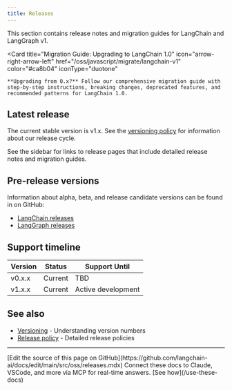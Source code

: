 ```yaml
---
title: Releases
---
```




<StableCalloutJS />


This section contains release notes and migration guides for LangChain and LangGraph v1.

<Card
    title="Migration Guide: Upgrading to LangChain 1.0"
    icon="arrow-right-arrow-left"
    href="/oss/javascript/migrate/langchain-v1"
    color="#ca8b04"
    iconType="duotone"
>
    **Upgrading from 0.x?** Follow our comprehensive migration guide with step-by-step instructions, breaking changes, deprecated features, and recommended patterns for LangChain 1.0.
</Card>

## Latest release

The current stable version is v1.x. See the [versioning policy](/oss/javascript/versioning) for information about our release cycle.

See the sidebar for links to release pages that include detailed release notes and migration guides.

## Pre-release versions

Information about alpha, beta, and release candidate versions can be found in on GitHub:

- [LangChain releases](https://github.com/langchain-ai/langchain/releases)
- [LangGraph releases](https://github.com/langchain-ai/langgraph/releases)

## Support timeline

| Version | Status  | Support Until      |
|---------|---------|--------------------|
| v0.x.x  | Current | TBD                |
| v1.x.x  | Current | Active development |

## See also

- [Versioning](/oss/javascript/versioning) - Understanding version numbers
- [Release policy](/oss/javascript/release-policy) - Detailed release policies

---

<Callout icon="pen-to-square" iconType="regular">
    [Edit the source of this page on GitHub](https://github.com/langchain-ai/docs/edit/main/src/oss/releases.mdx)
</Callout>
<Tip icon="terminal" iconType="regular">
    Connect these docs to Claude, VSCode, and more via MCP for    real-time answers. [See how](/use-these-docs)
</Tip>

